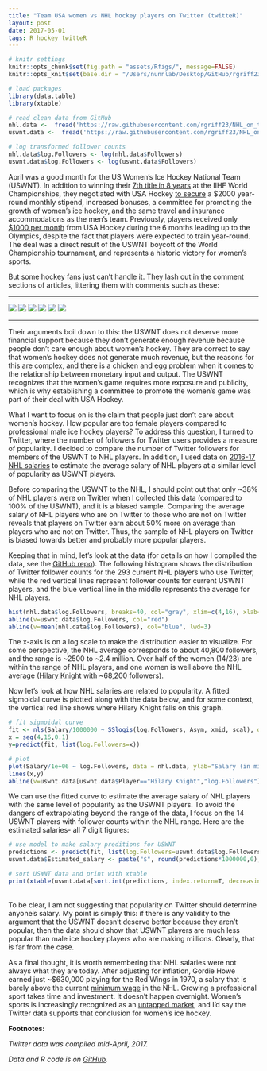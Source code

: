 ```yaml
---
title: "Team USA women vs NHL hockey players on Twitter (twitteR)"
layout: post
date: 2017-05-01
tags: R hockey twitteR
---
```


```r
# knitr settings
knitr::opts_chunk$set(fig.path = "assets/Rfigs/", message=FALSE)
knitr::opts_knit$set(base.dir = "/Users/nunnlab/Desktop/GitHub/rgriff23.github.io/", base.url = "/")

# load packages
library(data.table)
library(xtable)

# read clean data from GitHub
nhl.data <-  fread('https://raw.githubusercontent.com/rgriff23/NHL_on_twitter/master/data/nhl_clean.csv')
uswnt.data <-  fread('https://raw.githubusercontent.com/rgriff23/NHL_on_twitter/master/data/uswnt_clean.csv')

# log transformed follower counts
nhl.data$log.Followers <- log(nhl.data$Followers)
uswnt.data$log.Followers <- log(uswnt.data$Followers)
```

April was a good month for the US Women's Ice Hockey National Team (USWNT). In addition to winning their [7th title in 8 years](https://www.usatoday.com/story/sports/hockey/2017/04/07/uswnht-wins-iihf-world-championships-canada/100197176/) at the IIHF World Championships, they negotiated with USA Hockey [to secure](https://www.nytimes.com/2017/03/28/sports/hockey/usa-hockey-uswnt-boycott.html?_r=0) a \$2000 year-round monthly stipend, increased bonuses, a committee for promoting the growth of women’s ice hockey, and the same travel and insurance accommodations as the men’s team. Previously, players received only [$1000 per month](http://www.espn.com/espnw/voices/article/18908360/time-usa-hockey-wake-support-women-team) from USA Hockey during the 6 months leading up to the Olympics, despite the fact that players were expected to train year-round. The deal was a direct result of the USWNT boycott of the World Championship tournament, and represents a historic victory for women’s sports. 

But some hockey fans just can’t handle it. They lash out in the comment sections of articles, littering them with comments such as these:  

___

![](https://i.imgur.com/cyxWVgb.png)
![](https://i.imgur.com/HkIcD32.png)
![](https://i.imgur.com/CGSjBKV.png)
![](https://i.imgur.com/CyNpCoW.png)
![](https://i.imgur.com/upKuVyH.png)
![](https://i.imgur.com/pFpRqEJ.png)

___

Their arguments boil down to this: the USWNT does not deserve more financial support because they don’t generate enough revenue because people don’t care enough about women’s hockey. They are correct to say that women's hockey does not generate much revenue, but the reasons for this are complex, and there is a chicken and egg problem when it comes to the relationship between monetary input and output. The USWNT recognizes that the women's game requires more exposure and publicity, which is why establishing a committee to promote the women's game was part of their deal with USA Hockey. 

What I want to focus on is the claim that people just don't care about women's hockey. How popular are top female players compared to professional male ice hockey players? To address this question, I turned to Twitter, where the number of followers for Twitter users provides a measure of popularity. I decided to compare the number of Twitter followers for members of the USWNT to NHL players. In addition, I used data on [2016-17 NHL salaries](http://www.hockey-reference.com/friv/current_nhl_salaries.cgi) to estimate the average salary of NHL players at a similar level of popularity as USWNT players. 

Before comparing the USWNT to the NHL, I should point out that only ~38% of NHL players were on Twitter when I collected this data (compared to 100% of the USWNT), and it is a biased sample. Comparing the average salary of NHL players who are on Twitter to those who are not on Twitter reveals that players on Twitter earn about 50% more on average than players who are not on Twitter. Thus, the sample of NHL players on Twitter is biased towards better and probably more popular players. 

Keeping that in mind, let's look at the data (for details on how I compiled the data, see the [GitHub repo](https://github.com/rgriff23/NHL_on_twitter)). The following histogram shows the distribution of Twitter follower counts for the 293 current NHL players who use Twitter, while the red vertical lines represent follower counts for current USWNT players, and the blue vertical line in the middle represents the average for NHL players. 

```r
hist(nhl.data$log.Followers, breaks=40, col="gray", xlim=c(4,16), xlab="Log (Number of Followers)", main="")
abline(v=uswnt.data$log.Followers, col="red")
abline(v=mean(nhl.data$log.Followers), col="blue", lwd=3)
```

The x-axis is on a log scale to make the distribution easier to visualize. For some perspective, the NHL average corresponds to about 40,800 followers, and the range is ~2500 to ~2.4 million. Over half of the women (14/23) are within the range of NHL players, and one women is well above the NHL average ([Hilary Knight](https://twitter.com/Hilary_Knight?lang=en) with ~68,200 followers).

Now let's look at how NHL salaries are related to popularity. A fitted sigmoidal curve is plotted along with the data below, and for some context, the vertical red line shows where Hilary Knight falls on this graph.

```r
# fit sigmoidal curve
fit <- nls(Salary/1000000 ~ SSlogis(log.Followers, Asym, xmid, scal), data = nhl.data)
x = seq(4,16,0.1)
y=predict(fit, list(log.Followers=x))

# plot
plot(Salary/1e+06 ~ log.Followers, data = nhl.data, ylab="Salary (in millions of dollars)", xlab="Log (Number of Followers)")
lines(x,y)
abline(v=uswnt.data[uswnt.data$Player=="Hilary Knight","log.Followers"], col="red", lwd=2)
```

We can use the fitted curve to estimate the average salary of NHL players with the same level of popularity as the USWNT players. To avoid the dangers of extrapolating beyond the range of the data, I focus on the 14 USWNT players with follower counts within the NHL range. Here are the estimated salaries- all 7 digit figures:   

```r
# use model to make salary preditions for USWNT
predictions <- predict(fit, list(log.Followers=uswnt.data$log.Followers))
uswnt.data$Estimated_salary <- paste("$", round(predictions*1000000,0), sep="")

# sort USWNT data and print with xtable
print(xtable(uswnt.data[sort.int(predictions, index.return=T, decreasing=T)$ix,][1:14,-c(2,4)], align="llcc"), type="html", include.rownames = F, table.placement=)
```

<br />
To be clear, I am not suggesting that popularity on Twitter should determine anyone's salary. My point is simply this: if there is any validity to the argument that the USWNT doesn't deserve better because they aren't popular, then the data should show that USWNT players are much less popular than male ice hockey players who are making millions. Clearly, that is far from the case.

As a final thought, it is worth remembering that NHL salaries were not always what they are today. After adjusting for inflation, Gordie Howe earned just ~\$630,000 playing for the Red Wings in 1970, a salary that is barely above the current [minimum wage](http://www.puckreport.com/2009/07/nhl-minimum-wage-maximum-wage-by-year.html) in the NHL. Growing a professional sport takes time and investment. It doesn't happen overnight. Women's sports is increasingly recognized as an [untapped market](http://www.abc.net.au/news/2015-06-23/maasdorp-womens-sport-is-a-seriously-untapped-market/6566244), and I'd say the Twitter data supports that conclusion for women's ice hockey. 

**Footnotes:** 

*Twitter data was compiled mid-April, 2017.*

*Data and R code is on [GitHub](https://github.com/rgriff23/NHL_on_twitter).*